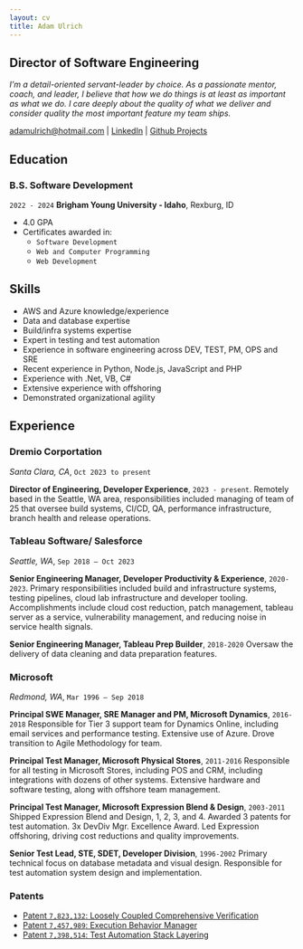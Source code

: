 ```yaml
---
layout: cv
title: Adam Ulrich
---
```


## Director of Software Engineering

_I’m a detail-oriented servant-leader by choice. As a passionate mentor, coach, and leader, I believe that how we do things is at least as important as what we do. I care deeply about the quality of what we deliver and consider quality the most important feature my team ships._

[adamulrich@hotmail.com](mailto:adamulrich@hotmail.com) | [LinkedIn](https://www.linkedin.com/in/adammulrich/) | [Github Projects](https://github.com/adamulrich)

<!-- https://www.monique.tech/the-art-of-markdown -->

## Education

### B.S. Software Development

`2022 - 2024`
__Brigham Young University - Idaho__, Rexburg, ID

- 4.0 GPA
- Certificates awarded in:
  - `Software Development`
  - `Web and Computer Programming`
  - `Web Development`

## Skills

- AWS and Azure knowledge/experience
- Data and database expertise
- Build/infra systems expertise
- Expert in testing and test automation
- Experience in software engineering across DEV, TEST, PM, OPS and SRE
- Recent experience in Python, Node.js, JavaScript and PHP
- Experience with .Net, VB, C#
- Extensive experience with offshoring
- Demonstrated organizational agility

## Experience

### Dremio Corportation

 _Santa Clara, CA_, `Oct 2023 to present`

 __Director of Engineering, Developer Experience__, `2023 - present`.
 Remotely based in the Seattle, WA area, responsibilities included managing of team of 25 that oversee build systems, CI/CD, QA, performance infrastructure, branch health and release operations.

### Tableau Software/ Salesforce

 _Seattle, WA_, `Sep 2018 – Oct 2023`

__Senior Engineering Manager, Developer Productivity & Experience__, `2020-2023`. 
Primary responsibilities included build and infrastructure systems, testing pipelines, cloud lab infrastructure and developer tooling.  Accomplishments include cloud cost reduction, patch management, tableau server as a service, vulnerability management, and reducing noise in service health signals.

__Senior Engineering Manager, Tableau Prep Builder__, `2018-2020`
Oversaw the delivery of data cleaning and data preparation features.

### Microsoft

_Redmond, WA_, `Mar 1996 – Sep 2018`

__Principal SWE Manager, SRE Manager and PM, Microsoft Dynamics__, `2016-2018`
Responsible for Tier 3 support team for Dynamics Online, including email services and performance testing. Extensive use of Azure. Drove transition to Agile Methodology for team.

__Principal Test Manager, Microsoft Physical Stores__, `2011-2016`
Responsible for all testing in Microsoft Stores, including POS and CRM, including integrations with dozens of other systems. Extensive hardware and software testing, along with offshore team management.

__Principal Test Manager, Microsoft Expression Blend & Design__, `2003-2011`
Shipped Expression Blend and Design, 1, 2, 3, and 4.  Awarded 3 patents for test automation. 3x DevDiv Mgr. Excellence Award. Led Expression offshoring, driving cost reductions and quality improvements.

__Senior Test Lead, STE, SDET, Developer Division__, `1996-2002`
Primary technical focus on database metadata and visual design. Responsible for test automation system design and implementation.

### Patents

- [Patent `7,823,132`: Loosely Coupled Comprehensive Verification](https://ppubs.uspto.gov/dirsearch-public/print/downloadPdf/7823132)
- [Patent `7,457,989`: Execution Behavior Manager](https://ppubs.uspto.gov/dirsearch-public/print/downloadPdf/7457989)
- [Patent `7,398,514`: Test Automation Stack Layering](https://ppubs.uspto.gov/dirsearch-public/print/downloadPdf/7398514)

<!-- ### Footer Last updated: Feb 2024 -->
